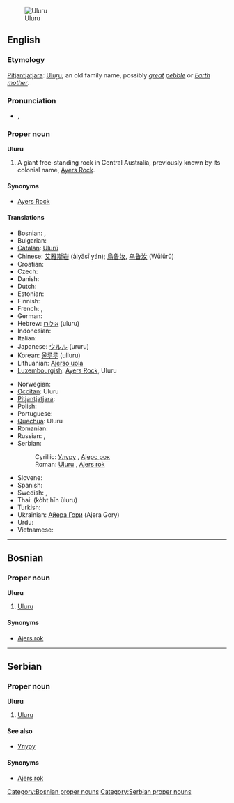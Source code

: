{{wikipedia}}
[[Image:Uluru_Australia%281%29.jpg|thumb|right|Uluru]]
==English==

===Etymology===
[[Pitjantjatjara]]: [[Uluṟu]]; an old family name, possibly ''[[great]] [[pebble]]'' or ''[[Earth]] [[mother]]''.

===Pronunciation===
* {{IPA|/ˈuluɹu/}}, {{SAMPA|/'ulur\u/}}

===Proper noun===
'''Uluru'''

# A giant free-standing rock in Central Australia, previously known by its colonial name, [[Ayers Rock]].

====Synonyms====
* [[Ayers Rock]]<!-- was it ever officially Ayer’s Rock with an apostrope? -->

====Translations====
{{trans-top|giant rock in Australia}}
* Bosnian: {{t-|bs|Uluru|m}}, {{t-|bs|Ajers rok|m}}
* Bulgarian: {{t-|bg|Улуру}}
* [[Catalan]]: [[Ulurú]]
* Chinese: [[艾雅斯岩]] (àiyǎsī yán); [[烏魯汝]], [[乌鲁汝]] (Wūlǔrǔ)
* Croatian: {{t-|hr|Uluru}}
* Czech: {{t-|cs|Uluru}}
* Danish: {{t-|da|Uluru}}
* Dutch: {{t-|nl|Uluru}}
* Estonian: {{t-|et|Uluru}}
* Finnish: {{t-|fi|Uluru}}
* French: {{t-|fr|Ayers Rock}}, {{t-|fr|Uluru}}
* German: {{t-|de|Uluru}}
* Hebrew: [[אולורו]] (uluru) {{m}}
* Indonesian: {{t-|id|Uluru|xs=Indonesian}}
* Italian: {{t-|it|Uluṟu}}
* Japanese: [[ウルル]] (ururu)
* Korean: [[울루루]] (ulluru)
* Lithuanian: [[Ajerso uola]]
* [[Luxembourgish]]: [[Ayers Rock]], Uluru
{{trans-mid}}
* Norwegian: {{t-|no|Uluru}}
* [[Occitan]]: Uluru
* [[Pitjantjatjara]]: {{unicode|[[Uluṟu]]}}
* Polish: {{t-|pl|Uluru}}
* Portuguese: {{t-|pt|Uluru|m}}
* [[Quechua]]: Uluru
* Romanian: {{t-|ro|Uluru}}
* Russian: {{t-|ru|Улуру|m|tr=Ulurú}}, {{t-|ru|Айерс-рок|m|tr=Ájers-rok}}
* Serbian:
*: Cyrillic: [[Улуру#Serbian|Улуру]] {{m}}, [[Ајерс рок]] {{m}}
*: Roman: [[Uluru#Serbian|Uluru]] {{m}}, [[Ajers rok#Serbian|Ajers rok]] {{m}}
* Slovene: {{t-|sl|Uluru}}
* Spanish: {{t-|es|Uluru|m}}
* Swedish: {{t-|sv|Ayers Rock}}, {{t-|sv|Uluru}}
* Thai: {{Thai|[[โขดหินอุลูรู]]}} (kòht hĭn ùluru)
* Turkish: {{t-|tr|Uluru}}
* Ukrainian: [[Айера Гори]] (Ajera Gory)
* Urdu: {{ur-Arab|[[اولورو]]}}
* Vietnamese: {{t-|vi|Uluru|xs=Vietnamese}}
{{trans-bottom}}

----

==Bosnian==

===Proper noun===
'''Uluru''' {{m}}

# [[#English|Uluru]]

====Synonyms====
* [[Ajers rok#Bosnian|Ajers rok]]

[[Category:Bosnian proper nouns]]

----

==Serbian==

===Proper noun===
'''Uluru''' {{m}}

# [[#English|Uluru]]

====See also====
* [[Улуру#Serbian|Улуру]]

====Synonyms====
* [[Ajers rok#Serbian|Ajers rok]]

[[Category:Serbian proper nouns]]